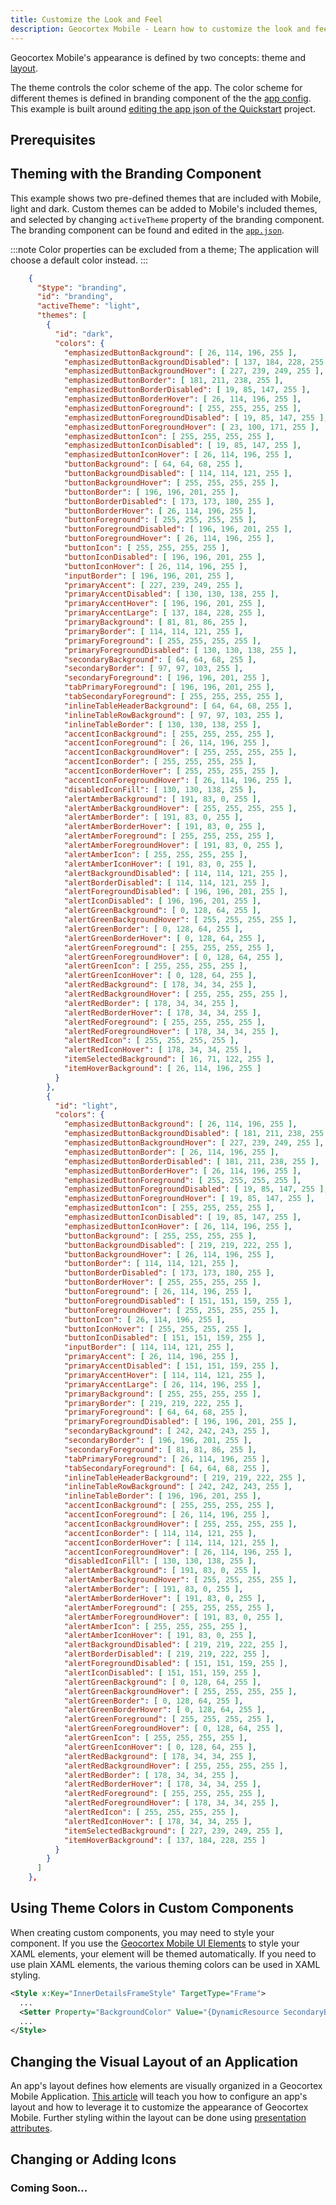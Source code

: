 ```yaml
---
title: Customize the Look and Feel
description: Geocortex Mobile - Learn how to customize the look and feel of your Geocortex Mobile application
---
```



Geocortex Mobile's appearance is defined by two concepts: theme and [layout](concepts-layout.mdx).

The theme controls the color scheme of the app. The color scheme for different themes is defined in branding component of the the [app config](concepts-app-config.mdx). This example is built around [editing the app json of the Quickstart](sdk-quick-start.mdx#editing-the-layout-and-app-config) project.

## Prerequisites

<PrereqsSnippet />

## Theming with the Branding Component

This example shows two pre-defined themes that are included with Mobile, light and dark. Custom themes can be added to Mobile's included themes, and selected by changing `activeTheme` property of the branding component.
The branding component can be found and edited in the [`app.json`](sdk-quick-start.mdx#editing-the-layout-and-app-config).

:::note
Color properties can be excluded from a theme; The application will choose a default color instead.
:::

```json
    {
      "$type": "branding",
      "id": "branding",
      "activeTheme": "light",
      "themes": [
        {
          "id": "dark",
          "colors": {
            "emphasizedButtonBackground": [ 26, 114, 196, 255 ],
            "emphasizedButtonBackgroundDisabled": [ 137, 184, 228, 255 ],
            "emphasizedButtonBackgroundHover": [ 227, 239, 249, 255 ],
            "emphasizedButtonBorder": [ 181, 211, 238, 255 ],
            "emphasizedButtonBorderDisabled": [ 19, 85, 147, 255 ],
            "emphasizedButtonBorderHover": [ 26, 114, 196, 255 ],
            "emphasizedButtonForeground": [ 255, 255, 255, 255 ],
            "emphasizedButtonForegroundDisabled": [ 19, 85, 147, 255 ],
            "emphasizedButtonForegroundHover": [ 23, 100, 171, 255 ],
            "emphasizedButtonIcon": [ 255, 255, 255, 255 ],
            "emphasizedButtonIconDisabled": [ 19, 85, 147, 255 ],
            "emphasizedButtonIconHover": [ 26, 114, 196, 255 ],
            "buttonBackground": [ 64, 64, 68, 255 ],
            "buttonBackgroundDisabled": [ 114, 114, 121, 255 ],
            "buttonBackgroundHover": [ 255, 255, 255, 255 ],
            "buttonBorder": [ 196, 196, 201, 255 ],
            "buttonBorderDisabled": [ 173, 173, 180, 255 ],
            "buttonBorderHover": [ 26, 114, 196, 255 ],
            "buttonForeground": [ 255, 255, 255, 255 ],
            "buttonForegroundDisabled": [ 196, 196, 201, 255 ],
            "buttonForegroundHover": [ 26, 114, 196, 255 ],
            "buttonIcon": [ 255, 255, 255, 255 ],
            "buttonIconDisabled": [ 196, 196, 201, 255 ],
            "buttonIconHover": [ 26, 114, 196, 255 ],
            "inputBorder": [ 196, 196, 201, 255 ],
            "primaryAccent": [ 227, 239, 249, 255 ],
            "primaryAccentDisabled": [ 130, 130, 138, 255 ],
            "primaryAccentHover": [ 196, 196, 201, 255 ],
            "primaryAccentLarge": [ 137, 184, 228, 255 ],
            "primaryBackground": [ 81, 81, 86, 255 ],
            "primaryBorder": [ 114, 114, 121, 255 ],
            "primaryForeground": [ 255, 255, 255, 255 ],
            "primaryForegroundDisabled": [ 130, 130, 138, 255 ],
            "secondaryBackground": [ 64, 64, 68, 255 ],
            "secondaryBorder": [ 97, 97, 103, 255 ],
            "secondaryForeground": [ 196, 196, 201, 255 ],
            "tabPrimaryForeground": [ 196, 196, 201, 255 ],
            "tabSecondaryForeground": [ 255, 255, 255, 255 ],
            "inlineTableHeaderBackground": [ 64, 64, 68, 255 ],
            "inlineTableRowBackground": [ 97, 97, 103, 255 ],
            "inlineTableBorder": [ 130, 130, 138, 255 ],
            "accentIconBackground": [ 255, 255, 255, 255 ],
            "accentIconForeground": [ 26, 114, 196, 255 ],
            "accentIconBackgroundHover": [ 255, 255, 255, 255 ],
            "accentIconBorder": [ 255, 255, 255, 255 ],
            "accentIconBorderHover": [ 255, 255, 255, 255 ],
            "accentIconForegroundHover": [ 26, 114, 196, 255 ],
            "disabledIconFill": [ 130, 130, 138, 255 ],
            "alertAmberBackground": [ 191, 83, 0, 255 ],
            "alertAmberBackgroundHover": [ 255, 255, 255, 255 ],
            "alertAmberBorder": [ 191, 83, 0, 255 ],
            "alertAmberBorderHover": [ 191, 83, 0, 255 ],
            "alertAmberForeground": [ 255, 255, 255, 255 ],
            "alertAmberForegroundHover": [ 191, 83, 0, 255 ],
            "alertAmberIcon": [ 255, 255, 255, 255 ],
            "alertAmberIconHover": [ 191, 83, 0, 255 ],
            "alertBackgroundDisabled": [ 114, 114, 121, 255 ],
            "alertBorderDisabled": [ 114, 114, 121, 255 ],
            "alertForegroundDisabled": [ 196, 196, 201, 255 ],
            "alertIconDisabled": [ 196, 196, 201, 255 ],
            "alertGreenBackground": [ 0, 128, 64, 255 ],
            "alertGreenBackgroundHover": [ 255, 255, 255, 255 ],
            "alertGreenBorder": [ 0, 128, 64, 255 ],
            "alertGreenBorderHover": [ 0, 128, 64, 255 ],
            "alertGreenForeground": [ 255, 255, 255, 255 ],
            "alertGreenForegroundHover": [ 0, 128, 64, 255 ],
            "alertGreenIcon": [ 255, 255, 255, 255 ],
            "alertGreenIconHover": [ 0, 128, 64, 255 ],
            "alertRedBackground": [ 178, 34, 34, 255 ],
            "alertRedBackgroundHover": [ 255, 255, 255, 255 ],
            "alertRedBorder": [ 178, 34, 34, 255 ],
            "alertRedBorderHover": [ 178, 34, 34, 255 ],
            "alertRedForeground": [ 255, 255, 255, 255 ],
            "alertRedForegroundHover": [ 178, 34, 34, 255 ],
            "alertRedIcon": [ 255, 255, 255, 255 ],
            "alertRedIconHover": [ 178, 34, 34, 255 ],
            "itemSelectedBackground": [ 16, 71, 122, 255 ],
            "itemHoverBackground": [ 26, 114, 196, 255 ]
          }
        },
        {
          "id": "light",
          "colors": {
            "emphasizedButtonBackground": [ 26, 114, 196, 255 ],
            "emphasizedButtonBackgroundDisabled": [ 181, 211, 238, 255 ],
            "emphasizedButtonBackgroundHover": [ 227, 239, 249, 255 ],
            "emphasizedButtonBorder": [ 26, 114, 196, 255 ],
            "emphasizedButtonBorderDisabled": [ 181, 211, 238, 255 ],
            "emphasizedButtonBorderHover": [ 26, 114, 196, 255 ],
            "emphasizedButtonForeground": [ 255, 255, 255, 255 ],
            "emphasizedButtonForegroundDisabled": [ 19, 85, 147, 255 ],
            "emphasizedButtonForegroundHover": [ 19, 85, 147, 255 ],
            "emphasizedButtonIcon": [ 255, 255, 255, 255 ],
            "emphasizedButtonIconDisabled": [ 19, 85, 147, 255 ],
            "emphasizedButtonIconHover": [ 26, 114, 196, 255 ],
            "buttonBackground": [ 255, 255, 255, 255 ],
            "buttonBackgroundDisabled": [ 219, 219, 222, 255 ],
            "buttonBackgroundHover": [ 26, 114, 196, 255 ],
            "buttonBorder": [ 114, 114, 121, 255 ],
            "buttonBorderDisabled": [ 173, 173, 180, 255 ],
            "buttonBorderHover": [ 255, 255, 255, 255 ],
            "buttonForeground": [ 26, 114, 196, 255 ],
            "buttonForegroundDisabled": [ 151, 151, 159, 255 ],
            "buttonForegroundHover": [ 255, 255, 255, 255 ],
            "buttonIcon": [ 26, 114, 196, 255 ],
            "buttonIconHover": [ 255, 255, 255, 255 ],
            "buttonIconDisabled": [ 151, 151, 159, 255 ],
            "inputBorder": [ 114, 114, 121, 255 ],
            "primaryAccent": [ 26, 114, 196, 255 ],
            "primaryAccentDisabled": [ 151, 151, 159, 255 ],
            "primaryAccentHover": [ 114, 114, 121, 255 ],
            "primaryAccentLarge": [ 26, 114, 196, 255 ],
            "primaryBackground": [ 255, 255, 255, 255 ],
            "primaryBorder": [ 219, 219, 222, 255 ],
            "primaryForeground": [ 64, 64, 68, 255 ],
            "primaryForegroundDisabled": [ 196, 196, 201, 255 ],
            "secondaryBackground": [ 242, 242, 243, 255 ],
            "secondaryBorder": [ 196, 196, 201, 255 ],
            "secondaryForeground": [ 81, 81, 86, 255 ],
            "tabPrimaryForeground": [ 26, 114, 196, 255 ],
            "tabSecondaryForeground": [ 64, 64, 68, 255 ],
            "inlineTableHeaderBackground": [ 219, 219, 222, 255 ],
            "inlineTableRowBackground": [ 242, 242, 243, 255 ],
            "inlineTableBorder": [ 196, 196, 201, 255 ],
            "accentIconBackground": [ 255, 255, 255, 255 ],
            "accentIconForeground": [ 26, 114, 196, 255 ],
            "accentIconBackgroundHover": [ 255, 255, 255, 255 ],
            "accentIconBorder": [ 114, 114, 121, 255 ],
            "accentIconBorderHover": [ 114, 114, 121, 255 ],
            "accentIconForegroundHover": [ 26, 114, 196, 255 ],
            "disabledIconFill": [ 130, 130, 138, 255 ],
            "alertAmberBackground": [ 191, 83, 0, 255 ],
            "alertAmberBackgroundHover": [ 255, 255, 255, 255 ],
            "alertAmberBorder": [ 191, 83, 0, 255 ],
            "alertAmberBorderHover": [ 191, 83, 0, 255 ],
            "alertAmberForeground": [ 255, 255, 255, 255 ],
            "alertAmberForegroundHover": [ 191, 83, 0, 255 ],
            "alertAmberIcon": [ 255, 255, 255, 255 ],
            "alertAmberIconHover": [ 191, 83, 0, 255 ],
            "alertBackgroundDisabled": [ 219, 219, 222, 255 ],
            "alertBorderDisabled": [ 219, 219, 222, 255 ],
            "alertForegroundDisabled": [ 151, 151, 159, 255 ],
            "alertIconDisabled": [ 151, 151, 159, 255 ],
            "alertGreenBackground": [ 0, 128, 64, 255 ],
            "alertGreenBackgroundHover": [ 255, 255, 255, 255 ],
            "alertGreenBorder": [ 0, 128, 64, 255 ],
            "alertGreenBorderHover": [ 0, 128, 64, 255 ],
            "alertGreenForeground": [ 255, 255, 255, 255 ],
            "alertGreenForegroundHover": [ 0, 128, 64, 255 ],
            "alertGreenIcon": [ 255, 255, 255, 255 ],
            "alertGreenIconHover": [ 0, 128, 64, 255 ],
            "alertRedBackground": [ 178, 34, 34, 255 ],
            "alertRedBackgroundHover": [ 255, 255, 255, 255 ],
            "alertRedBorder": [ 178, 34, 34, 255 ],
            "alertRedBorderHover": [ 178, 34, 34, 255 ],
            "alertRedForeground": [ 255, 255, 255, 255 ],
            "alertRedForegroundHover": [ 178, 34, 34, 255 ],
            "alertRedIcon": [ 255, 255, 255, 255 ],
            "alertRedIconHover": [ 178, 34, 34, 255 ],
            "itemSelectedBackground": [ 227, 239, 249, 255 ],
            "itemHoverBackground": [ 137, 184, 228, 255 ]
          }
        }
      ]
    },
```

## Using Theme Colors in Custom Components

When creating custom components, you may need to style your component. If you use the [Geocortex Mobile UI Elements](api-mobile-ui-elements.mdx) to style your XAML elements, your element will be themed automatically. If you need to use plain XAML elements, the various theming colors can be used in XAML styling.

```xml
<Style x:Key="InnerDetailsFrameStyle" TargetType="Frame">
  ...
  <Setter Property="BackgroundColor" Value="{DynamicResource SecondaryBackgroundColor}"></Setter>
  ...
</Style>
```


## Changing the Visual Layout of an Application

An app's layout defines how elements are visually organized in a Geocortex Mobile Application. [This article](concepts-layout.mdx) will teach you how to configure an app's layout and how to leverage it to customize the appearance of Geocortex Mobile. Further styling within the layout can be done using [presentation attributes](api-layout.mdx#presentation-attributes).

## Changing or Adding Icons

### Coming Soon...

<!-- ### Example

TODO: Icons - specific example with the Quickstart? -->
